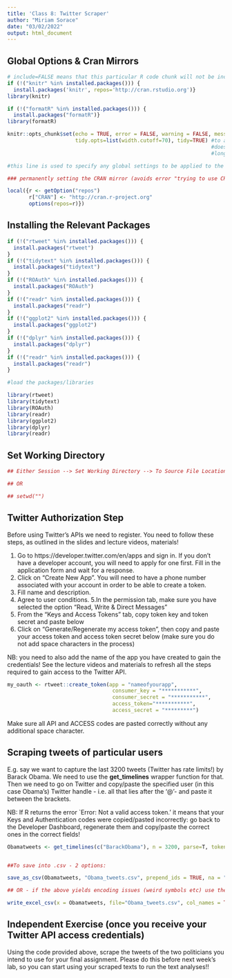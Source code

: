 ```yaml
---
title: 'Class 8: Twitter Scraper'
author: "Miriam Sorace"
date: "03/02/2022"
output: html_document
---
```


## Global Options & Cran Mirrors ##

```r
# include=FALSE means that this particular R code chunk will not be included in the final report. Useful for global settings or bits of code that might not be necessary to show in the final report (settings/set-up lines of code).
if (!("knitr" %in% installed.packages())) {
  install.packages('knitr', repos='http://cran.rstudio.org')}
library(knitr)

if (!("formatR" %in% installed.packages())) {
  install.packages("formatR")}
library(formatR)

knitr::opts_chunk$set(echo = TRUE, error = FALSE, warning = FALSE, message = FALSE, fig.align = "center",
                      tidy.opts=list(width.cutoff=70), tidy=TRUE) #to avoid source code going out of bounds
                                                                  #does not work if single var name is too
                                                                  #long though, as in point 5 below!  

#this line is used to specify any global settings to be applied to the R Markdown script.   The example sets all code chunks as “echo=TRUE”, meaning they will be included in the final rendered version, whereas error/warning messages or any other messages from R will not be displayed in the final, 'knitted' R Markdown file.

### permanently setting the CRAN mirror (avoids error "trying to use CRAN without setting a mirror")

local({r <- getOption("repos")
       r["CRAN"] <- "http://cran.r-project.org"
       options(repos=r)})

```


## Installing the Relevant Packages ##

```r

if (!("rtweet" %in% installed.packages())) {
  install.packages("rtweet")
}
if (!("tidytext" %in% installed.packages())) {
  install.packages("tidytext")
}
if (!("ROAuth" %in% installed.packages())) {
  install.packages("ROAuth")
}
if (!("readr" %in% installed.packages())) {
  install.packages("readr")
}
if (!("ggplot2" %in% installed.packages())) {
  install.packages("ggplot2")
}
if (!("dplyr" %in% installed.packages())) {
  install.packages("dplyr")
}
if (!("readr" %in% installed.packages())) {
  install.packages("readr")
}

#load the packages/libraries

library(rtweet)
library(tidytext)
library(ROAuth)
library(readr)
library(ggplot2)
library(dplyr)
library(readr)

```


## Set Working Directory ##

```r
## Either Session --> Set Working Directory --> To Source File Location (should do it automatically, but only when knitting - so, if you want to run the code bit by bit first do set the wd here). To Source File Location means that the data will be imported and saved IN THE SAME FOLDER where you saved the RMarkdown file you're working with!

## OR

## setwd("")

```


## Twitter Authorization Step ##

Before using Twitter's APIs we need to register. You need to follow these steps, as outlined in the slides and lecture videos, materials!

1. Go to https://developer.twitter.com/en/apps and sign in. If you don’t have a developer account, you will need to apply for one first. Fill in the application form and wait for a response.
2. Click on “Create New App”. You will need to have a phone number associated with your account in order to be able to create a token.
3. Fill name and description.
4. Agree to user conditions.
5.In the permission tab, make sure you have selected the option "Read, Write & Direct Messages"
6. From the “Keys and Access Tokens” tab, copy token key and token secret and paste below
7. Click on “Generate/Regenerate my access token”, then copy and paste your access token and access token secret below (make sure you do not add space characters in the process)

NB: you need to also add the name of the app you have created to gain the credentials! See the lecture videos and materials to refresh all the steps required to gain access to the Twitter API.

```r

my_oauth <- rtweet::create_token(app = "nameofyourapp", 
                                  consumer_key = "***********",
                                  consumer_secret = "***********",
                                  access_token="***********",
                                  access_secret = "*********")

```

Make sure all API and ACCESS codes are pasted correctly without any additional space character.

## Scraping tweets of particular users ##

E.g. say we want to capture the last 3200 tweets (Twitter has rate limits!) by Barack Obama. We need to use the **get_timelines** wrapper function for that. Then we need to go on Twitter and copy/paste the specified user (in this case Obama's) Twitter handle - i.e. all that lies after the '@'- and paste it between the brackets.

NB: If R returns the error `Error: Not a valid access token.' it means that your Keys and Authentication codes were copied/pasted incorrectly: go back to the Developer Dashboard, regenerate them and copy/paste the correct ones in the correct fields!

```r
Obamatweets <- get_timelines(c("BarackObama"), n = 3200, parse=T, token=my_oauth)


##To save into .csv - 2 options:

save_as_csv(Obamatweets, "Obama_tweets.csv", prepend_ids = TRUE, na = "", fileEncoding = "UTF-8")

## OR - if the above yields encoding issues (weird symbols etc) use the below:

write_excel_csv(x = Obamatweets, file="Obama_tweets.csv", col_names = TRUE)
```


## Independent Exercise (once you receive your Twitter API access credentials) ##

Using the code provided above, scrape the tweets of the two politicians you intend to use for your final assignment. Please do this before next week's lab, so you can start using your scraped texts to run the text analyses!!

```r

```

